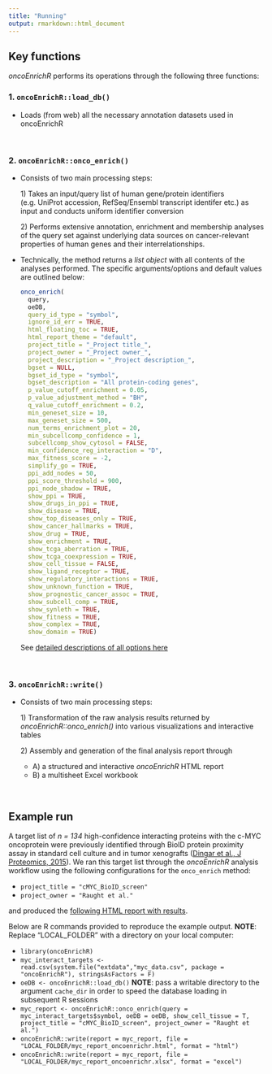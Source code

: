 ```yaml
---
title: "Running"
output: rmarkdown::html_document
---
```


## Key functions

*oncoEnrichR* performs its operations through the following three functions:

### 1. `oncoEnrichR::load_db()`

-   Loads (from web) all the necessary annotation datasets used in oncoEnrichR

<br>

### 2. `oncoEnrichR::onco_enrich()`

-   Consists of two main processing steps:

    1\) Takes an input/query list of human gene/protein identifiers (e.g. UniProt accession, RefSeq/Ensembl transcript identifer etc.) as input and conducts uniform identifier conversion

    2\) Performs extensive annotation, enrichment and membership analyses of the query set against underlying data sources on cancer-relevant properties of human genes and their interrelationships.

-   Technically, the method returns a *list object* with all contents of the analyses performed. The specific arguments/options and default values are outlined below:

    ``` r
    onco_enrich(
      query,
      oeDB,
      query_id_type = "symbol",
      ignore_id_err = TRUE,
      html_floating_toc = TRUE,
      html_report_theme = "default",
      project_title = "_Project title_",
      project_owner = "_Project owner_",
      project_description = "_Project description_",
      bgset = NULL,
      bgset_id_type = "symbol",
      bgset_description = "All protein-coding genes",
      p_value_cutoff_enrichment = 0.05,
      p_value_adjustment_method = "BH",
      q_value_cutoff_enrichment = 0.2,
      min_geneset_size = 10,
      max_geneset_size = 500,
      num_terms_enrichment_plot = 20,
      min_subcellcomp_confidence = 1,
      subcellcomp_show_cytosol = FALSE,
      min_confidence_reg_interaction = "D",
      max_fitness_score = -2,
      simplify_go = TRUE,
      ppi_add_nodes = 50,
      ppi_score_threshold = 900,
      ppi_node_shadow = TRUE,
      show_ppi = TRUE,
      show_drugs_in_ppi = TRUE,
      show_disease = TRUE,
      show_top_diseases_only = TRUE,
      show_cancer_hallmarks = TRUE,
      show_drug = TRUE,
      show_enrichment = TRUE,
      show_tcga_aberration = TRUE,
      show_tcga_coexpression = TRUE,
      show_cell_tissue = FALSE,
      show_ligand_receptor = TRUE,
      show_regulatory_interactions = TRUE,
      show_unknown_function = TRUE,
      show_prognostic_cancer_assoc = TRUE,
      show_subcell_comp = TRUE,
      show_synleth = TRUE,
      show_fitness = TRUE,
      show_complex = TRUE,
      show_domain = TRUE)
    ```

    See [detailed descriptions of all options here](https://sigven.github.io/oncoEnrichR/reference/onco_enrich.html)

<br>

### 3. `oncoEnrichR::write()`

-   Consists of two main processing steps:

    1\) Transformation of the raw analysis results returned by *oncoEnrichR::onco_enrich()* into various visualizations and interactive tables

    2\) Assembly and generation of the final analysis report through

    -   A\) a structured and interactive *oncoEnrichR* HTML report
    -   B\) a multisheet Excel workbook

<br>

## Example run

A target list of *n = 134* high-confidence interacting proteins with the c-MYC oncoprotein were previously identified through BioID protein proximity assay in standard cell culture and in tumor xenografts ([Dingar et al., J Proteomics, 2015](https://www.ncbi.nlm.nih.gov/pubmed/25452129)). We ran this target list through the *oncoEnrichR* analysis workflow using the following configurations for the `onco_enrich` method:

-   `project_title = "cMYC_BioID_screen"`
-   `project_owner = "Raught et al."`

and produced the [following HTML report with results](https://doi.org/10.5281/zenodo.6630473).

Below are R commands provided to reproduce the example output. **NOTE**: Replace "LOCAL_FOLDER" with a directory on your local computer:

-   `library(oncoEnrichR)`
-   `myc_interact_targets <- read.csv(system.file("extdata","myc_data.csv", package = "oncoEnrichR"), stringsAsFactors = F)`
-   `oeDB <- oncoEnrichR::load_db()` **NOTE**: pass a writable directory to the argument `cache_dir` in order to speed the database loading in subsequent R sessions
-   `myc_report <- oncoEnrichR::onco_enrich(query = myc_interact_targets$symbol, oeDB = oeDB, show_cell_tissue = T, project_title = "cMYC_BioID_screen", project_owner = "Raught et al.")`
-   `oncoEnrichR::write(report = myc_report, file = "LOCAL_FOLDER/myc_report_oncoenrichr.html", format = "html")`
-   `oncoEnrichR::write(report = myc_report, file = "LOCAL_FOLDER/myc_report_oncoenrichr.xlsx", format = "excel")`

